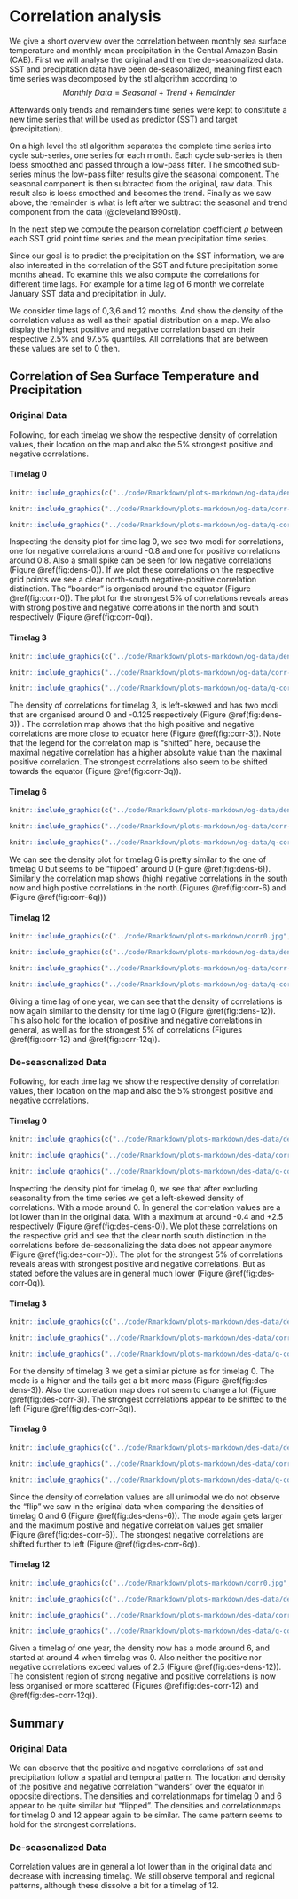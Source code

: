 # Correlation analysis {#correlation-chapter}

We give a short overview over the correlation between monthly sea surface temperature and monthly mean precipitation in the Central Amazon Basin (CAB).
First we will analyse the original and then the de-seasonalized data.
SST and precipitation data have been de-seasonalized, meaning first each time series was
decomposed by the stl algorithm according to 
$$Monthly \textit{ } Data = Seasonal + Trend + Remainder$$

Afterwards only trends and remainders time series were kept to constitute 
a new time series that will be used as predictor (SST) and target (precipitation).

On a high level the stl algorithm separates the complete time series into cycle sub-series, one series for each month. Each cycle sub-series is then loess smoothed and passed through
a low-pass filter. The smoothed sub-series minus the low-pass filter results give
the seasonal component. The seasonal component is then subtracted from the original,
raw data. This result also is loess smoothed and becomes the trend.
Finally as we saw above, the remainder is what is left after we subtract
the seasonal and trend component from the data (@cleveland1990stl).

In the next step we compute the pearson correlation coefficient $\rho$ between each SST grid point time series and the mean precipitation time series.

\begin{equation}
\rho_{X,Y}=\frac{\mathbb{E}\left[\left(X-\mu_{X}\right)\left(Y-\mu_{Y}\right)\right]}{\sigma_X\sigma_Y}
(\#eq:cor)
\end{equation}


Since our goal is to predict the precipitation on the SST information, we are
also interested in the correlation of the SST and future precipitation some months ahead.
To examine this we also compute the correlations for different time lags.
For example for a time lag of 6 month we correlate January SST data and precipitation in July.

We consider time lags of 0,3,6 and 12 months.
And show the density of the correlation values as well as their spatial distribution on a map. We also display the highest positive and negative correlation based on their
respective 2.5% and 97.5% quantiles. All correlations that are between these values are set to 0 then.


## Correlation of Sea Surface Temperature and Precipitation {.tabset .tabset-fade .tabset-pills}

### Original Data {.tabset .tabset-fade .tabset-pills}

Following, for each timelag we show the respective density of correlation values,
their location on the map and also the 5% strongest positive and negative correlations.

#### Timelag 0

```r
knitr::include_graphics(c("../code/Rmarkdown/plots-markdown/og-data/dens-0.jpg"))
```
```r
knitr::include_graphics("../code/Rmarkdown/plots-markdown/og-data/corr-0.jpg")
```
```r
knitr::include_graphics("../code/Rmarkdown/plots-markdown/og-data/q-corr-0.jpg")
```
Inspecting the density plot for time lag 0, we see two modi for correlations,
one for negative correlations around -0.8 and one for positive correlations around 0.8. Also a small spike can be seen for low negative correlations (Figure \@ref(fig:dens-0)).
If we plot these correlations on the respective grid points we see a clear north-south negative-positive correlation distinction. The "boarder" is organised around the equator (Figure \@ref(fig:corr-0)).
The plot for the strongest 5% of correlations reveals areas with strong positive and negative correlations in the north and south respectively (Figure \@ref(fig:corr-0q)).

#### Timelag 3

```r
knitr::include_graphics(c("../code/Rmarkdown/plots-markdown/og-data/dens-3.jpg"))
```
```r
knitr::include_graphics("../code/Rmarkdown/plots-markdown/og-data/corr-3.jpg")
```
```r
knitr::include_graphics("../code/Rmarkdown/plots-markdown/og-data/q-corr-3.jpg")
```

The density of correlations for timelag 3, is left-skewed and has two
modi that are organised around 0 and -0.125 respectively (Figure \@ref(fig:dens-3)) .
The correlation map shows that the high positive and negative correlations are more close to equator here (Figure \@ref(fig:corr-3)).
Note that the legend for the correlation map is "shifted" here, because the maximal negative correlation has a higher absolute value than the
maximal positive correlation.
The strongest correlations also seem to be shifted towards the equator (Figure \@ref(fig:corr-3q)).

#### Timelag 6

```r
knitr::include_graphics(c("../code/Rmarkdown/plots-markdown/og-data/dens-6.jpg"))
```
```r
knitr::include_graphics("../code/Rmarkdown/plots-markdown/og-data/corr-6.jpg")
```
```r
knitr::include_graphics("../code/Rmarkdown/plots-markdown/og-data/q-corr-6.jpg")
```

We can see the density plot for timelag 6 is pretty similar to the one
of timelag 0 but seems to be "flipped" around 0 (Figure \@ref(fig:dens-6)).
Similarly the correlation map shows (high) negative correlations in the south now and high postive correlations in the north.(Figures \@ref(fig:corr-6) and (Figure \@ref(fig:corr-6q)))

#### Timelag 12

```r
knitr::include_graphics(c("../code/Rmarkdown/plots-markdown/corr0.jpg","../code/Rmarkdown/plots-markdown/corr3.jpg","../code/Rmarkdown/plots-markdown/corr6.jpg","../code/Rmarkdown/plots-markdown/corr9.jpg", "../code/Rmarkdown/plots-markdown/corr12.jpg"))
```

```r
knitr::include_graphics(c("../code/Rmarkdown/plots-markdown/og-data/dens-12.jpg"))
```
```r
knitr::include_graphics("../code/Rmarkdown/plots-markdown/og-data/corr-12.jpg")
```
```r
knitr::include_graphics("../code/Rmarkdown/plots-markdown/og-data/q-corr-12.jpg")
```

Giving a time lag of one year, we can see that the density of correlations is now again similar to the density for time lag 0 (Figure \@ref(fig:dens-12)).
This also hold for the location of positive and negative correlations in general,
as well as for the strongest 5% of correlations (Figures \@ref(fig:corr-12) and \@ref(fig:corr-12q)).
 
### De-seasonalized Data {.tabset .tabset-fade .tabset-pills}
Following, for each time lag we show the respective density of correlation values,
their location on the map and also the 5% strongest positive and negative correlations.

#### Timelag 0

```r
knitr::include_graphics(c("../code/Rmarkdown/plots-markdown/des-data/dens-0.jpg"))
```
```r
knitr::include_graphics("../code/Rmarkdown/plots-markdown/des-data/corr-0.jpg")
```
```r
knitr::include_graphics("../code/Rmarkdown/plots-markdown/des-data/q-corr-0.jpg")
```
Inspecting the density plot for timelag 0, we see that after excluding seasonality from 
the time series we get a left-skewed density of correlations. With a mode around 0.
In general the correlation values are a lot lower than in the original data.
With a maximum at around -0.4 and +2.5 respectively (Figure \@ref(fig:des-dens-0)).
We plot these correlations on the respective grid and see that the clear north south
distinction in the correlations before de-seasonalizing the data does not appear anymore (Figure \@ref(fig:des-corr-0)).
The plot for the strongest 5% of correlations reveals areas with strongest positive and negative correlations. But as stated before the values are in general much lower (Figure \@ref(fig:des-corr-0q)).

#### Timelag 3

```r
knitr::include_graphics(c("../code/Rmarkdown/plots-markdown/des-data/dens-3.jpg"))
```


```r
knitr::include_graphics("../code/Rmarkdown/plots-markdown/des-data/corr-3.jpg")
```


```r
knitr::include_graphics("../code/Rmarkdown/plots-markdown/des-data/q-corr-3.jpg")
```

For the density of timelag 3 we get a similar picture as for timelag 0.
The mode is a higher and the tails get a bit more mass (Figure \@ref(fig:des-dens-3)).
Also the correlation map does not seem to change a lot (Figure \@ref(fig:des-corr-3)).
The strongest correlations appear to be shifted to the left (Figure \@ref(fig:des-corr-3q)).

#### Timelag 6

```r
knitr::include_graphics(c("../code/Rmarkdown/plots-markdown/des-data/dens-6.jpg"))
```
```r
knitr::include_graphics("../code/Rmarkdown/plots-markdown/des-data/corr-6.jpg")
```
```r
knitr::include_graphics("../code/Rmarkdown/plots-markdown/des-data/q-corr-6.jpg")
```
Since the density of correlation values are all unimodal we do not observe
the "flip" we saw in the original data when comparing the densities of timelag 0 and
6 (Figure \@ref(fig:des-dens-6)). The mode again gets larger and the maximum postive and negative correlation values
get smaller (Figure \@ref(fig:des-corr-6)).
The strongest negative correlations are shifted further to left (Figure \@ref(fig:des-corr-6q)).

#### Timelag 12

```r
knitr::include_graphics(c("../code/Rmarkdown/plots-markdown/corr0.jpg","../code/Rmarkdown/plots-markdown/corr3.jpg","../code/Rmarkdown/plots-markdown/corr6.jpg","../code/Rmarkdown/plots-markdown/corr9.jpg", "../code/Rmarkdown/plots-markdown/corr12.jpg"))
```

```r
knitr::include_graphics(c("../code/Rmarkdown/plots-markdown/des-data/dens-12.jpg"))
```
```r
knitr::include_graphics("../code/Rmarkdown/plots-markdown/des-data/corr-12.jpg")
```
```r
knitr::include_graphics("../code/Rmarkdown/plots-markdown/des-data/q-corr-12.jpg")
```

Given a timelag of one year, the density now has a mode around 6, and started at around 4 when timelag was 0. Also neither the positive nor negative correlations exceed values of 2.5 (Figure \@ref(fig:des-dens-12)).
The consistent region of strong negative and positive correlations is now less organised or more scattered (Figures  \@ref(fig:des-corr-12) and \@ref(fig:des-corr-12q)).

 

## Summary

### Original Data

We can observe that the positive and negative correlations of sst and precipitation follow a spatial and temporal pattern.
The location and density of the positive and negative correlation "wanders" over the equator in opposite directions.
The densities and correlationmaps for timelag 0 and 6 appear to be quite similar but "flipped".
The densities and correlationmaps for timelag 0 and 12 appear again to be similar.
The same pattern seems to hold for the strongest correlations.

### De-seasonalized Data
Correlation values are in general a lot lower than in the original data and decrease with
increasing timelag.
We still observe temporal and regional patterns, although these dissolve a bit for
a timelag of 12.





